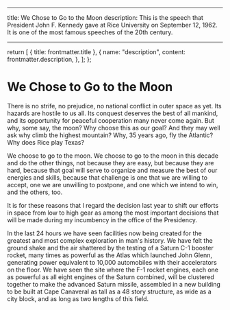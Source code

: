 
---

title: We Chose to Go to the Moon
description: This is the speech that President John F. Kennedy gave at Rice University on September 12, 1962. It is one of the most famous speeches of the 20th century.

---

  return [
    { title: frontmatter.title },
    {
      name: "description",
      content: frontmatter.description,
    },
  ];
};

# We Chose to Go to the Moon

There is no strife, no prejudice, no national conflict in outer space as yet. Its hazards are hostile to us all. Its conquest deserves the best of all mankind, and its opportunity for peaceful cooperation many never come again. But why, some say, the moon? Why choose this as our goal? And they may well ask why climb the highest mountain? Why, 35 years ago, fly the Atlantic? Why does Rice play Texas?

We choose to go to the moon. We choose to go to the moon in this decade and do the other things, not because they are easy, but because they are hard, because that goal will serve to organize and measure the best of our energies and skills, because that challenge is one that we are willing to accept, one we are unwilling to postpone, and one which we intend to win, and the others, too.

It is for these reasons that I regard the decision last year to shift our efforts in space from low to high gear as among the most important decisions that will be made during my incumbency in the office of the Presidency.

In the last 24 hours we have seen facilities now being created for the greatest and most complex exploration in man's history. We have felt the ground shake and the air shattered by the testing of a Saturn C-1 booster rocket, many times as powerful as the Atlas which launched John Glenn, generating power equivalent to 10,000 automobiles with their accelerators on the floor. We have seen the site where the F-1 rocket engines, each one as powerful as all eight engines of the Saturn combined, will be clustered together to make the advanced Saturn missile, assembled in a new building to be built at Cape Canaveral as tall as a 48 story structure, as wide as a city block, and as long as two lengths of this field.
